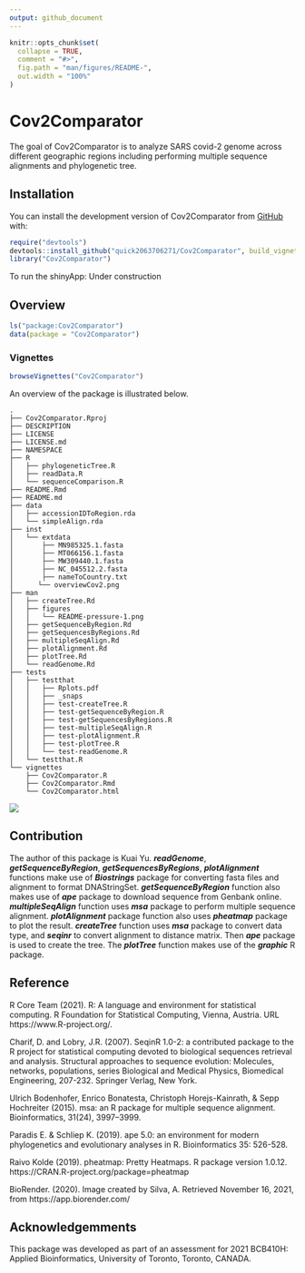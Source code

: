 ```yaml
---
output: github_document
---
```


<!-- README.md is generated from README.Rmd. Please edit that file -->

```r
knitr::opts_chunk$set(
  collapse = TRUE,
  comment = "#>",
  fig.path = "man/figures/README-",
  out.width = "100%"
)
```

# Cov2Comparator

<!-- badges: start -->
<!-- badges: end -->

The goal of Cov2Comparator is to analyze SARS covid-2 genome 
  across different geographic regions including performing multiple sequence alignments and phylogenetic tree.

## Installation

You can install the development version of Cov2Comparator from [GitHub](https://github.com/) with:

``` r
require("devtools")
devtools::install_github("quick2063706271/Cov2Comparator", build_vignettes = TRUE)
library("Cov2Comparator")
```

To run the shinyApp:
Under construction

## Overview
```r
ls("package:Cov2Comparator")
data(package = "Cov2Comparator") 
```

### Vignettes
```r
browseVignettes("Cov2Comparator")
```
An overview of the package is illustrated below. 

```
.
├── Cov2Comparator.Rproj
├── DESCRIPTION
├── LICENSE
├── LICENSE.md
├── NAMESPACE
├── R
│   ├── phylogeneticTree.R
│   ├── readData.R
│   └── sequenceComparison.R
├── README.Rmd
├── README.md
├── data
│   ├── accessionIDToRegion.rda
│   └── simpleAlign.rda
├── inst
│   └── extdata
│       ├── MN985325.1.fasta
│       ├── MT066156.1.fasta
│       ├── MW309440.1.fasta
│       ├── NC_045512.2.fasta
│       ├── nameToCountry.txt
│      └── overviewCov2.png
├── man
│   ├── createTree.Rd
│   ├── figures
│   │   └── README-pressure-1.png
│   ├── getSequenceByRegion.Rd
│   ├── getSequencesByRegions.Rd
│   ├── multipleSeqAlign.Rd
│   ├── plotAlignment.Rd
│   ├── plotTree.Rd
│   └── readGenome.Rd
├── tests
│   ├── testthat
│   │   ├── Rplots.pdf
│   │   ├── _snaps
│   │   ├── test-createTree.R
│   │   ├── test-getSequenceByRegion.R
│   │   ├── test-getSequencesByRegions.R
│   │   ├── test-multipleSeqAlign.R
│   │   ├── test-plotAlignment.R
│   │   ├── test-plotTree.R
│   │   └── test-readGenome.R
│   └── testthat.R
└── vignettes
    ├── Cov2Comparator.R
    ├── Cov2Comparator.Rmd
    └── Cov2Comparator.html
```

![](./inst/extdata/overviewCov2.png)

## Contribution
The author of this package is Kuai Yu. __*readGenome*__, __*getSequenceByRegion*__, __*getSequencesByRegions*__, __*plotAlignment*__  functions make use of __*Biostrings*__ package for converting fasta files and alignment to format DNAStringSet. __*getSequenceByRegion*__ function also makes use of __*ape*__ package to download sequence from Genbank online. __*multipleSeqAlign*__ function uses __*msa*__ package to perform multiple sequence alignment. __*plotAlignment*__ package function also uses __*pheatmap*__ package to plot the result. __*createTree*__ function uses __*msa*__ package to convert data type, and __*seqinr*__ to convert alignment to distance matrix. Then __*ape*__ package is used to create the tree. The __*plotTree*__ function makes use of the __*graphic*__ R package.


## Reference
R Core Team (2021). R: A language and environment for statistical computing. 
R Foundation for Statistical Computing, Vienna, Austria. URL
  https://www.R-project.org/.

Charif, D. and Lobry, J.R. (2007). SeqinR 1.0-2: a contributed package to the R
project for statistical computing devoted to biological sequences retrieval
and analysis. Structural approaches to sequence evolution: Molecules, networks,
populations, series Biological and Medical Physics, Biomedical Engineering,
207-232. Springer Verlag, New York.

Ulrich Bodenhofer, Enrico Bonatesta, Christoph Horejs-Kainrath, & Sepp Hochreiter (2015). msa: an R package for multiple sequence alignment. Bioinformatics, 31(24), 3997–3999.

Paradis E. & Schliep K. (2019). ape 5.0: an environment for modern
phylogenetics and evolutionary analyses in R. Bioinformatics 35: 526-528.

Raivo Kolde (2019). pheatmap: Pretty Heatmaps. R package version 1.0.12.
https://CRAN.R-project.org/package=pheatmap

BioRender. (2020). Image created by Silva, A. Retrieved November 16, 2021, from https://app.biorender.com/

## Acknowledgemments
This package was developed as part of an assessment for 2021 BCB410H: Applied Bioinformatics, University of Toronto, Toronto, CANADA.


